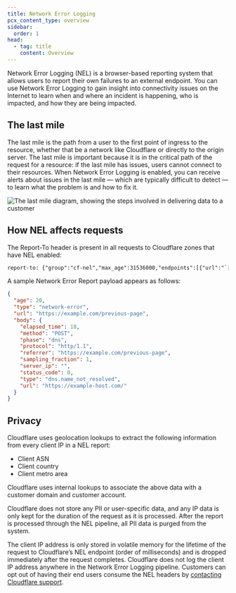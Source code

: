 ```yaml
---
title: Network Error Logging
pcx_content_type: overview
sidebar:
  order: 1
head:
  - tag: title
    content: Overview
---
```


Network Error Logging (NEL) is a browser-based reporting system that allows users to report their own failures to an external endpoint. You can use Network Error Logging to gain insight into connectivity issues on the Internet to learn when and where an incident is happening, who is impacted, and how they are being impacted.

## The last mile

The last mile is the path from a user to the first point of ingress to the resource, whether that be a network like Cloudflare or directly to the origin server. The last mile is important because it is in the critical path of the request for a resource: if the last mile has issues, users cannot connect to their resources. When Network Error Logging is enabled, you can receive alerts about issues in the last mile — which are typically difficult to detect — to learn what the problem is and how to fix it.

![The last mile diagram, showing the steps involved in delivering data to a customer](~/assets/images/network-error-logging/last-mile.png)

## How NEL affects requests

The Report-To header is present in all requests to Cloudflare zones that have NEL enabled:  

```txt
report-to: {"group":"cf-nel","max_age":31536000,"endpoints":[{"url":"`[`https://a.nel.cloudflare.com/report?lkg-colo=lhr&lkg-time=1600338181`](https://gcp.nel.cloudflare.com/report?lkg-colo=lhr&lkg-time=1600338181&lkg-ip=1.1.1.1)`"}]}
```

A sample Network Error Report payload appears as follows:

```json
{
  "age": 20,
  "type": "network-error",
  "url": "https://example.com/previous-page",
  "body": {
    "elapsed_time": 18,
    "method": "POST",
    "phase": "dns",
    "protocol": "http/1.1",
    "referrer": "https://example.com/previous-page",
    "sampling_fraction": 1,
    "server_ip": "",
    "status_code": 0,
    "type": "dns.name_not_resolved",
    "url": "https://example-host.com/"
  }
}
```

## Privacy

Cloudflare uses geolocation lookups to extract the following information from every client IP in a NEL report:

* Client ASN
* Client country
* Client metro area

Cloudflare uses internal lookups to associate the above data with a customer domain and customer account.

Cloudflare does not store any PII or user-specific data, and any IP data is only kept for the duration of the request as it is processed. After the report is processed through the NEL pipeline, all PII data is purged from the system.

The client IP address is only stored in volatile memory for the lifetime of the request to Cloudflare’s NEL endpoint (order of milliseconds) and is dropped immediately after the request completes. Cloudflare does not log the client IP address anywhere in the Network Error Logging pipeline. Customers can opt out of having their end users consume the NEL headers by [contacting Cloudflare support](/support/contacting-cloudflare-support/).
